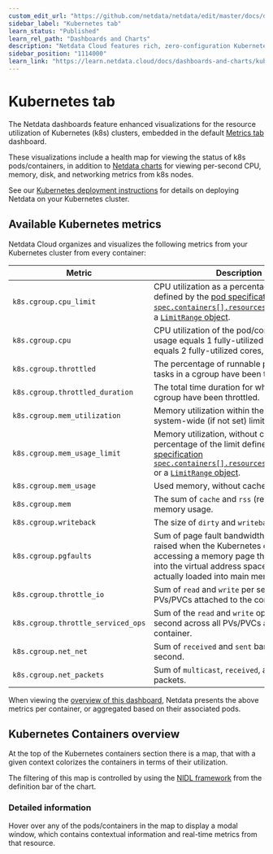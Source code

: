 ```yaml
---
custom_edit_url: "https://github.com/netdata/netdata/edit/master/docs/dashboard/kubernetes-tab.md"
sidebar_label: "Kubernetes tab"
learn_status: "Published"
learn_rel_path: "Dashboards and Charts"
description: "Netdata Cloud features rich, zero-configuration Kubernetes monitoring for the resource utilization and application metrics of Kubernetes (k8s) clusters."
sidebar_position: "1114000"
learn_link: "https://learn.netdata.cloud/docs/dashboards-and-charts/kubernetes-tab"
---
```


# Kubernetes tab

The Netdata dashboards feature enhanced visualizations for the resource utilization of Kubernetes (k8s) clusters, embedded in the default [Metrics tab](/docs/dashboards-and-charts/metrics-tab-and-single-node-tabs) dashboard.

These visualizations include a health map for viewing the status of k8s pods/containers, in addition to [Netdata charts](/docs/dashboards-and-charts/netdata-charts) for viewing per-second CPU, memory, disk, and networking metrics from k8s nodes.

See our [Kubernetes deployment instructions](/docs/netdata-agent/installation/kubernetes) for details on deploying Netdata on your Kubernetes cluster.

## Available Kubernetes metrics

Netdata Cloud organizes and visualizes the following metrics from your Kubernetes cluster from every container:

| Metric                             | Description                                                                                                                                                                                                                                                                                                                                                                                                                             |
|------------------------------------|-----------------------------------------------------------------------------------------------------------------------------------------------------------------------------------------------------------------------------------------------------------------------------------------------------------------------------------------------------------------------------------------------------------------------------------------|
| `k8s.cgroup.cpu_limit`             | CPU utilization as a percentage of the limit defined by the [pod specification `spec.containers[].resources.limits.cpu`](https://kubernetes.io/docs/concepts/configuration/manage-resources-containers/#resource-requests-and-limits-of-pod-and-container) or a [`LimitRange` object](https://kubernetes.io/docs/tasks/administer-cluster/manage-resources/cpu-default-namespace/#create-a-limitrange-and-a-pod).                       |
| `k8s.cgroup.cpu`                   | CPU utilization of the pod/container. 100% usage equals 1 fully-utilized core, 200% equals 2 fully-utilized cores, and so on.                                                                                                                                                                                                                                                                                                           |
| `k8s.cgroup.throttled`             | The percentage of runnable periods when tasks in a cgroup have been throttled.                                                                                                                                                                                                                                                                                                                                                          |
| `k8s.cgroup.throttled_duration`    | The total time duration for which tasks in a cgroup have been throttled.                                                                                                                                                                                                                                                                                                                                                                |
| `k8s.cgroup.mem_utilization`       | Memory utilization within the configured or system-wide (if not set) limits.                                                                                                                                                                                                                                                                                                                                                            |
| `k8s.cgroup.mem_usage_limit`       | Memory utilization, without cache, as a percentage of the limit defined by the [pod specification `spec.containers[].resources.limits.memory`](https://kubernetes.io/docs/concepts/configuration/manage-resources-containers/#resource-requests-and-limits-of-pod-and-container) or a [`LimitRange` object](https://kubernetes.io/docs/tasks/administer-cluster/manage-resources/cpu-default-namespace/#create-a-limitrange-and-a-pod). |
| `k8s.cgroup.mem_usage`             | Used memory, without cache.                                                                                                                                                                                                                                                                                                                                                                                                             |
| `k8s.cgroup.mem`                   | The sum of `cache` and `rss` (resident set size) memory usage.                                                                                                                                                                                                                                                                                                                                                                          |
| `k8s.cgroup.writeback`             | The size of `dirty` and `writeback` cache.                                                                                                                                                                                                                                                                                                                                                                                              |
| `k8s.cgroup.pgfaults`              | Sum of page fault bandwidth, which are raised when the Kubernetes cluster tries accessing a memory page that is mapped into the virtual address space, but not actually loaded into main memory.                                                                                                                                                                                                                                        |
| `k8s.cgroup.throttle_io`           | Sum of `read` and `write` per second across all PVs/PVCs attached to the container.                                                                                                                                                                                                                                                                                                                                                     |
| `k8s.cgroup.throttle_serviced_ops` | Sum of the `read` and `write` operations per second across all PVs/PVCs attached to the container.                                                                                                                                                                                                                                                                                                                                      |
| `k8s.cgroup.net_net`               | Sum of `received` and `sent` bandwidth per second.                                                                                                                                                                                                                                                                                                                                                                                      |
| `k8s.cgroup.net_packets`           | Sum of `multicast`, `received`, and `sent` packets.                                                                                                                                                                                                                                                                                                                                                                                     |


When viewing the [overview of this dashboard](#kubernetes-containers-overview), Netdata presents the above metrics per container, or aggregated based on
their associated pods.

## Kubernetes Containers overview

At the top of the Kubernetes containers section there is a map, that with a given context colorizes the containers in terms of their utilization.

The filtering of this map is controlled by using the [NIDL framework](/docs/dashboards-and-charts/netdata-charts#nidl-framework) from the definition bar of the chart.

### Detailed information

Hover over any of the pods/containers in the map to display a modal window, which contains contextual information and real-time metrics from that resource.
